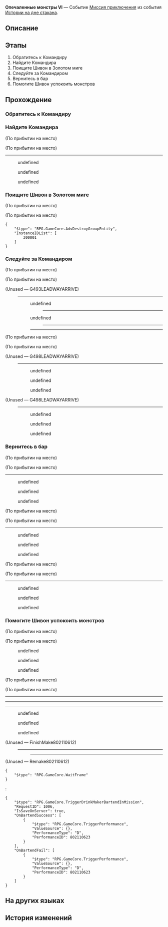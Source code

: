 {{Дополнить|Диалоги.}}
{{Миссия Инфобокс
|id              = 8021106
|Название        = 
|Изображение     = Миссия Освоения Опечаленные монстры VI.png
|Тип             = Миссия приключения
|События         = Истории на дне стакана
|Глава           = Истории на дне стакана
|Условия         = Завершена [[Миссия приключения]] ''[[Опечаленные монстры V]]''
|Персонажи       = Амики; Вини; Девица; Железяка; Звёздочка; Искорка; Командир; Меланхолик; Первопроходец; Член клана Гончих; Чёрный Лебедь; Шивон
|СтартЛокация    = Отель «Грёзы» (Мир грёз)
|Мир             = Пенакония
|Локации         = Отель «Грёзы» (Мир грёз)
|Предыдущая      = Опечаленные монстры V
|Следующая       = 
|Награды         = Опыт Освоения*200; Звёздный нефрит*30; Путеводитель путешественника*6; Утраченный кристалл*4; Кредиты*40 000
}}
'''Опечаленные монстры VI''' — Событие [[Миссия приключения]] из события [[Истории на дне стакана]].

==Описание==
{{Описание|<!--официальное описание из Перекрёстка судеб-->}}

==Этапы==
# Обратитесь к Командиру
# Найдите Командира
# Поищите Шивон в Золотом миге
# Следуйте за Командиром
# Вернитесь в бар
# Помогите Шивон успокоить монстров

==Прохождение==
{{Дополнить}}

===Обратитесь к Командиру===
{{Описание миссии|локация=Отель «Грёзы» (Мир грёз)|Поговорите с Командиром о будущих планах.}}
{{Диалог Начало}}

{{Диалог Конец}}

===Найдите Командира===
{{Описание миссии|локация=Отель «Грёзы» (Мир грёз)|Услуги бармена пока не нужны. Пора встретиться с Командиром!}}
{{Диалог Начало}}
;(По прибытии на место)

;(По прибытии на место)
----
<!--Unknown TalkSentence: 802121001-->
<!--Unknown TalkSentence: 802121002-->
:{{Диалог|Стрелка}} undefined
:{{Диалог|Стрелка}} undefined
:{{Диалог|Стрелка}} undefined
{{Диалог Конец}}

===Поищите Шивон в Золотом миге===
{{Описание миссии|локация=Золотой миг|Вы с Командиром договорились отправиться на поиски Шивон. Поищите зацепки в Золотом миге.}}
{{Диалог Начало}}
;(По прибытии на место)

;(По прибытии на место)
<pre>{
	"$type": "RPG.GameCore.AdvDestroyGroupEntity",
	"InstanceIDList": [
		300001
	]
}</pre>
{{Диалог Конец}}

===Следуйте за Командиром===
{{Описание миссии|локация=Золотой миг|Вы с Командиром договорились отправиться на поиски Шивон. Похоже, ему удалось что-то найти. Следуйте за ним.}}
{{Диалог Начало}}
;(По прибытии на место)

;(По прибытии на место)
<!--Unknown TalkSentence: 802121101-->
<!--Unknown TalkSentence: 802121102-->
;(Unused &mdash; G493LEADWAYARRIVE)
:----
::{{tx}}
:<!--Unknown TalkSentence: 802121201-->
::{{Диалог|Стрелка}} undefined
::<!--Unknown TalkSentence: 802121203-->
::<!--Unknown TalkSentence: 802121204-->
::<!--Unknown TalkSentence: 802121205-->
::<!--Unknown TalkSentence: 802121206-->
:::{{tx}}
:::----
::{{Диалог|Стрелка}} undefined
::<!--Unknown TalkSentence: 802121205-->
::<!--Unknown TalkSentence: 802121206-->
:::{{tx}}
:::----
:<!--Unknown TalkSentence: 802121205-->
:<!--Unknown TalkSentence: 802121206-->
::{{tx}}
::----
{{Описание миссии|локация=Золотой миг|Вы с Командиром договорились отправиться на поиски Шивон. Похоже, Командир заблудился... Продолжайте идти за ним.}}
;(По прибытии на место)

;(По прибытии на место)
<!--Unknown TalkSentence: 802121301-->
;(Unused &mdash; G498LEADWAYARRIVE)
:----
:<!--Unknown TalkSentence: 802121401-->
:<!--Unknown TalkSentence: 802121402-->
:<!--Unknown TalkSentence: 802121403-->
:<!--Unknown TalkSentence: 802121404-->
::{{Диалог|Стрелка}} undefined
::{{Диалог|Стрелка}} undefined
::{{Диалог|Стрелка}} undefined
{{Описание миссии|локация=Золотой миг|Вы с Командиром договорились отправиться на поиски Шивон. Командир заблудился, но Чёрный Лебедь подсказала дорогу. Продолжайте идти за ним.}}
;(Unused &mdash; G498LEADWAYARRIVE)
:----
:<!--Unknown TalkSentence: 802121501-->
:<!--Unknown TalkSentence: 802121502-->
:<!--Unknown TalkSentence: 802121503-->
::{{Диалог|Стрелка}} undefined
::{{Диалог|Стрелка}} undefined
::{{Диалог|Стрелка}} undefined
{{Диалог Конец}}

===Вернитесь в бар===
{{Описание миссии|локация=Отель «Грёзы» (Мир грёз)|Оказывается, Шивон встретила Амики. Из их беседы вы поняли, что Шивон собирается вернуться в Семью. Командир удручён, ведь вам придётся рассказать об этой новости остальным монстрам в баре.}}
{{Диалог Начало}}
;(По прибытии на место)

;(По прибытии на место)
----
<!--Unknown TalkSentence: 802121801-->
<!--Unknown TalkSentence: 802121802-->
<!--Unknown TalkSentence: 802121803-->
<!--Unknown TalkSentence: 802121804-->
<!--Unknown TalkSentence: 802121805-->
<!--Unknown TalkSentence: 802121806-->
<!--Unknown TalkSentence: 802121807-->
:{{Диалог|Стрелка}} undefined
:{{Диалог|Стрелка}} undefined
:{{Диалог|Стрелка}} undefined
;(По прибытии на место)

;(По прибытии на место)
----
<!--Unknown TalkSentence: 802122101-->
<!--Unknown TalkSentence: 802122102-->
:{{Диалог|Стрелка}} undefined
:{{Диалог|Стрелка}} undefined
:{{Диалог|Стрелка}} undefined
;(По прибытии на место)

;(По прибытии на место)
----
<!--Unknown TalkSentence: 802122201-->
<!--Unknown TalkSentence: 802122202-->
<!--Unknown TalkSentence: 802122203-->
<!--Unknown TalkSentence: 802122204-->
<!--Unknown TalkSentence: 802122205-->
<!--Unknown TalkSentence: 802122206-->
<!--Unknown TalkSentence: 802122207-->
<!--Unknown TalkSentence: 802122208-->
<!--Unknown TalkSentence: 802122209-->
<!--Unknown TalkSentence: 802122210-->
<!--Unknown TalkSentence: 802122211-->
<!--Unknown TalkSentence: 802122212-->
<!--Unknown TalkSentence: 802122213-->
<!--Unknown TalkSentence: 802122214-->
<!--Unknown TalkSentence: 802122215-->
<!--Unknown TalkSentence: 802122216-->
<!--Unknown TalkSentence: 802122217-->
<!--Unknown TalkSentence: 802122218-->
<!--Unknown TalkSentence: 802122219-->
<!--Unknown TalkSentence: 802122220-->
<!--Unknown TalkSentence: 802122221-->
<!--Unknown TalkSentence: 802122222-->
<!--Unknown TalkSentence: 802122223-->
<!--Unknown TalkSentence: 802122224-->
<!--Unknown TalkSentence: 802122225-->
<!--Unknown TalkSentence: 802122226-->
<!--Unknown TalkSentence: 802122227-->
<!--Unknown TalkSentence: 802122228-->
:{{Диалог|Стрелка}} undefined
:{{Диалог|Стрелка}} undefined
:{{Диалог|Стрелка}} undefined
{{Диалог Конец}}

===Помогите Шивон успокоить монстров===
{{Описание миссии|локация=Отель «Грёзы» (Мир грёз)|Вам удалось избавиться от членов клана Гончих, но монстры до сих пор напуганы. Сейчас самое важное - помочь Шивон вернуть их доверие.}}
{{Диалог Начало}}

;(По прибытии на место)

;(По прибытии на место)
<!--Unknown TalkSentence: 821204621-->
<!--Unknown TalkSentence: 821204622-->
:{{Диалог|Стрелка}} undefined
:{{Диалог|Стрелка}} undefined
:{{Диалог|Стрелка}} undefined

;(По прибытии на место)

;(По прибытии на место)
----
:{{tx}}
----
----
<!--Unknown TalkSentence: 802123001-->
<!--Unknown TalkSentence: 802123002-->
<!--Unknown TalkSentence: 802123003-->
:{{Диалог|Стрелка}} undefined
:{{Диалог|Стрелка}} undefined
:{{Диалог|Стрелка}} undefined
;(Unused &mdash; FinishMake802110612)
:----
::{{tx}}
::----

;(Unused &mdash; Remake802110612)
<pre>{
	"$type": "RPG.GameCore.WaitFrame"
}</pre>
:<pre>{
	"$type": "RPG.GameCore.TriggerDrinkMakerBartendInMission",
	"RequestID": 1006,
	"IsSaveOnServer": true,
	"OnBartendSuccess": [
		{
			"$type": "RPG.GameCore.TriggerPerformance",
			"ValueSource": {},
			"PerformanceType": "D",
			"PerformanceID": 802110623
		}
	],
	"OnBartendFail": [
		{
			"$type": "RPG.GameCore.TriggerPerformance",
			"ValueSource": {},
			"PerformanceType": "D",
			"PerformanceID": 802110623
		}
	]
}</pre>
{{Диалог Конец}}

==На других языках==
{{На других языках
|en   = Morose Monsters (VI)
|zhs  = 忧伤的怪物们·其六
|zht  = 憂傷的怪物們•其六
|ja   = 悲しき化け物たち・6
|ko   = 우울한 몬스터들•6
|es   = Monstruos melancólicos&nbsp;VI
|fr   = Monstres moroses (VI)
|ru   = Опечаленные монстры VI
|th   = เหล่ามอนสเตอร์ที่เศร้าโศก 6
|vi   = Quái Vật Buồn 6
|de   = Melancholische Monster (Teil 6)
|id   = Para Monster yang Bersedih 6
|pt   = Monstros Taciturnos (VI)
}}

==История изменений==
{{История изменений|2.7}}
